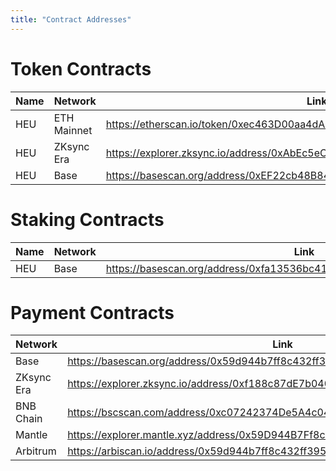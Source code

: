 ```yaml
---
title: "Contract Addresses"
---
```


# Token Contracts

| Name   | Network     | Link |
|--------|-------------|------|
| HEU    | ETH Mainnet | https://etherscan.io/token/0xec463D00aa4dA76fb112cD2e4AC1C6BeF02da6ea |
| HEU    | ZKsync Era  |https://explorer.zksync.io/address/0xAbEc5eCBe08b6c02F5c9A2fF82696e1E7dB6f9bf|
| HEU    | Base        |https://basescan.org/address/0xEF22cb48B8483dF6152e1423b19dF5553BbD818b|

# Staking Contracts

| Name   | Network     | Link |
|--------|-------------|------|
| HEU    | Base        |https://basescan.org/address/0xfa13536bc4181db19fe93da82115f43f5c95761c|

# Payment Contracts

| Network     | Link |
|-------------|------|
| Base        | https://basescan.org/address/0x59d944b7ff8c432ff395683f5c95d97ca0237986 |
| ZKsync Era  | https://explorer.zksync.io/address/0xf188c87dE7b040bb5Dc6bD9957C7aa16309489B6 |
| BNB Chain   | https://bscscan.com/address/0xc07242374De5A4c047Cf804B95F01384E0AAaBBd |
| Mantle      | https://explorer.mantle.xyz/address/0x59D944B7Ff8c432ff395683f5c95d97cA0237986 |
| Arbitrum    | https://arbiscan.io/address/0x59d944b7ff8c432ff395683f5c95d97ca0237986 |

